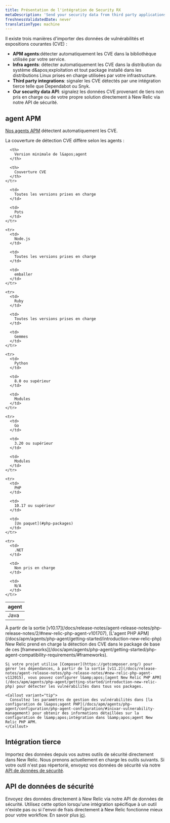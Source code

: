 ```yaml
---
title: Présentation de l'intégration de Security RX
metaDescription: 'Send your security data from third party applications, APM agents, or through our security data API.'
freshnessValidatedDate: never
translationType: machine
---
```


Il existe trois manières d&apos;importer des données de vulnérabilités et expositions courantes (CVE) :

* <DNT>**APM agents**</DNT>:détecter automatiquement les CVE dans la bibliothèque utilisée par votre service.
* <DNT>**Infra agents**</DNT>: détecter automatiquement les CVE dans la distribution du système d&amp;apos;exploitation et tout package installé dans les distributions Linux prises en charge utilisées par votre infrastructure.
* <DNT>**Third party integrations**</DNT>: signaler les CVE détectés par une intégration tierce telle que Dependabot ou Snyk.
* <DNT>**Our security data API**</DNT>: signalez les données CVE provenant de tiers non pris en charge ou de votre propre solution directement à New Relic via notre API de sécurité.

## agent APM

[Nos agents APM](/docs/apm/new-relic-apm/getting-started/introduction-apm/) détectent automatiquement les CVE.

<TechTileGrid>
  <TechTile name="Go agent" icon="logo-go" to="https://one.newrelic.com/nr1-core?state=985d4005-ba90-a8c7-1da1-2af34539b03b" />

  <TechTile name="Java agent" icon="logo-java" to="https://one.newrelic.com/nr1-core?state=80d18bcb-4919-1fcb-2b77-9406838eb916" />

  <TechTile name="Node.js agent" icon="logo-nodejs" to="https://one.newrelic.com/marketplace/install-data-source?state=be2e62fa-cc3b-c428-27c4-8d662c9e80a1" />

  <TechTile name="PHP agent" icon="logo-php" to="https://one.newrelic.com/nr1-core?state=aa633b41-72d4-009c-3abf-55dcf64894fe" />

  <TechTile name="Python agent" icon="logo-python" to="https://one.newrelic.com/nr1-core?state=20fda75b-58fb-a92a-f9e1-7b052035c6e8" />

  <TechTile name="Ruby agent" icon="logo-ruby" to="https://one.newrelic.com/nr1-core?state=d69143ab-605c-579b-25bf-cc6e5fee5b80" />
</TechTileGrid>

La couverture de détection CVE diffère selon les agents :

<table>
  <thead>
    <tr>
      <th style={{ width: "200px" }}>
        agent
      </th>

      <th>
        Version minimale de l&apos;agent
      </th>

      <th>
        Couverture CVE
      </th>
    </tr>
  </thead>

  <tbody>
    <tr>
      <td>
        Java
      </td>

      <td>
        Toutes les versions prises en charge
      </td>

      <td>
        Pots
      </td>
    </tr>

    <tr>
      <td>
        Node.js
      </td>

      <td>
        Toutes les versions prises en charge
      </td>

      <td>
        emballer
      </td>
    </tr>

    <tr>
      <td>
        Ruby
      </td>

      <td>
        Toutes les versions prises en charge
      </td>

      <td>
        Gemmes
      </td>
    </tr>

    <tr>
      <td>
        Python
      </td>

      <td>
        8.0 ou supérieur
      </td>

      <td>
        Modules
      </td>
    </tr>

    <tr>
      <td>
        Go
      </td>

      <td>
        3.20 ou supérieur
      </td>

      <td>
        Modules
      </td>
    </tr>

    <tr>
      <td>
        PHP
      </td>

      <td>
        10.17 ou supérieur
      </td>

      <td>
        [Un paquet](#php-packages)
      </td>
    </tr>

    <tr>
      <td>
        .NET
      </td>

      <td>
        Non pris en charge
      </td>

      <td>
        N/A
      </td>
    </tr>
  </tbody>
</table>

<CollapserGroup>
  <Collapser id="php-packages" title="Prise en charge package PHP">
    À partir de la sortie [v10.17](/docs/release-notes/agent-release-notes/php-release-notes/2/#new-relic-php-agent-v101707), [L&apos;agent PHP APM](/docs/apm/agents/php-agent/getting-started/introduction-new-relic-php) New Relic prend en charge la détection des CVE dans le package de base de ces [frameworks](/docs/apm/agents/php-agent/getting-started/php-agent-compatibility-requirements/#frameworks).

    Si votre projet utilise [Composer](https://getcomposer.org/) pour gérer les dépendances, à partir de la sortie [v11.2](/docs/release-notes/agent-release-notes/php-release-notes/#new-relic-php-agent-v112015), vous pouvez configurer l&amp;apos;[agent New Relic PHP APM](/docs/apm/agents/php-agent/getting-started/introduction-new-relic-php) pour détecter les vulnérabilités dans tous vos packages.

    <Callout variant="tip">
      Consultez les paramètres de gestion des vulnérabilités dans [la configuration de l&apos;agent PHP](/docs/apm/agents/php-agent/configuration/php-agent-configuration/#inivar-vulnerability-management) pour obtenir des informations détaillées sur la configuration de l&amp;apos;intégration dans l&amp;apos;agent New Relic PHP APM.
    </Callout>
  </Collapser>
</CollapserGroup>

## Intégration tierce

Importez des données depuis vos autres outils de sécurité directement dans New Relic. Nous prenons actuellement en charge les outils suivants. Si votre outil n&apos;est pas répertorié, envoyez vos données de sécurité via notre [API de données de sécurité](/docs/vulnerability-management/integrations/security-data-api).

<TechTileGrid>
  <TechTile name="AWS Security Hub" to="https://newrelic.com/instant-observability/security-events" />

  <TechTile name="Dependabot" to="https://newrelic.com/instant-observability/github-dependabot" />

  <TechTile name="Snyk" to="https://newrelic.com/instant-observability/snyk" />

  <TechTile name="Trivy" to="/docs/vulnerability-management/integrations/trivy" />

  <TechTile name="FOSSA" to="/docs/vulnerability-management/integrations/fossa" />
</TechTileGrid>

## API de données de sécurité

Envoyez des données directement à New Relic via notre API de données de sécurité. Utilisez cette option lorsqu&apos;une intégration spécifique à un outil n&apos;existe pas ou si l&apos;envoi de frais directement à New Relic fonctionne mieux pour votre workflow. En savoir plus [ici](/docs/vulnerability-management/integrations/security-data-api).
